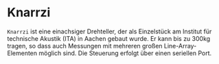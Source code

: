 # Knarrzi

``Knarrzi`` ist eine einachsiger Drehteller, der als Einzelstück am Institut für technische Akustik (ITA) in Aachen gebaut wurde. Er kann bis zu 300kg tragen, so dass auch Messungen mit mehreren großen Line-Array-Elementen möglich sind. Die Steuerung erfolgt über einen seriellen Port.